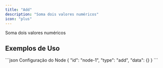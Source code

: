 ```yaml
---
title: "Add"
description: "Soma dois valores numéricos"
icon: "plus"
---
```


<Card title="O que faz?" icon="lightbulb" iconType="duotone">
  Soma dois valores numéricos
</Card>


## Exemplos de Uso

<Tabs>
  <Tab title="Exemplo Básico">
    
  </Tab>
</Tabs>

<CodeGroup>
```json Configuração do Node
{
  "id": "node-1",
  "type": "add",
  "data": {}
}
```
</CodeGroup>
